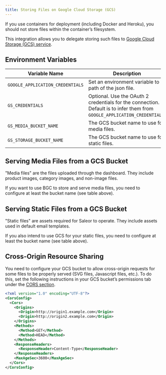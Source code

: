 ```yaml
---
title: Storing Files on Google Cloud Storage (GCS)
---
```


If you use containers for deployment (including Docker and Heroku), you should not store files within the container’s filesystem.

This integration allows you to delegate storing such files to [Google Cloud Storage (GCS) service](https://django-storages.readthedocs.io/en/latest/backends/gcloud.html).

## Environment Variables

| Variable Name                    | Description                                                                                                               |
|----------------------------------|---------------------------------------------------------------------------------------------------------------------------|
| `GOOGLE_APPLICATION_CREDENTIALS` | Set an environment variable to a path of the json file.                                                                   |
| `GS_CREDENTIALS`                 | Optional. Use the OAuth 2 credentials for the connection. Default is to infer them from `GOOGLE_APPLICATION_CREDENTIALS`. |
| `GS_MEDIA_BUCKET_NAME`           | The GCS bucket name to use for media files.                                                                               |
| `GS_STORAGE_BUCKET_NAME`         | The GCS bucket name to use for static files.                                                                              |

## Serving Media Files from a GCS Bucket

"Media files" are the files uploaded through the dashboard. They include product images, category images, and non-image files.

If you want to use BGC to store and serve media files, you need to configure at least the bucket name (see table above).

## Serving Static Files from a GCS Bucket

"Static files" are assets required for Saleor to operate. They include assets used in default email templates.

If you also intend to use GCS for your static files, you need to configure at least the bucket name (see table above).

## Cross-Origin Resource Sharing

You need to configure your GCS bucket to allow cross-origin requests for some files to be properly served (SVG files, Javascript files, etc.). To do this, set the following instructions in your GCS bucket’s permissions tab under the [CORS section](https://cloud.google.com/storage/docs/xml-api/put-bucket-cors).

```xml
<?xml version="1.0" encoding="UTF-8"?>
<CorsConfig>
  <Cors>
    <Origins>
      <Origin>http://origin1.example.com</Origin>
      <Origin>http://origin2.example.com</Origin>
    </Origins>
    <Methods>
      <Method>GET</Method>
      <Method>HEAD</Method>
    </Methods>
    <ResponseHeaders>
      <ResponseHeader>Content-Type</ResponseHeader>
    </ResponseHeaders>
    <MaxAgeSec>3600</MaxAgeSec>
  </Cors>
</CorsConfig>
```
